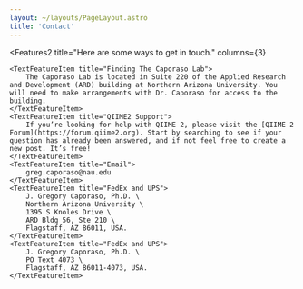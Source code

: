 ```yaml
---
layout: ~/layouts/PageLayout.astro
title: 'Contact'
---
```



<HeroText tagline="Contact" title="Let's Connect!" />

<Features2
    title="Here are some ways to get in touch."
    columns={3}
>
    <TextFeatureItem title="Finding The Caporaso Lab">
        The Caporaso Lab is located in Suite 220 of the Applied Research and Development (ARD) building at Northern Arizona University. You will need to make arrangements with Dr. Caporaso for access to the building.
    </TextFeatureItem>
    <TextFeatureItem title="QIIME2 Support">
        If you’re looking for help with QIIME 2, please visit the [QIIME 2 Forum](https://forum.qiime2.org). Start by searching to see if your question has already been answered, and if not feel free to create a new post. It’s free!
    </TextFeatureItem>
    <TextFeatureItem title="Email">
        greg.caporaso@nau.edu
    </TextFeatureItem>
    <TextFeatureItem title="FedEx and UPS">
        J. Gregory Caporaso, Ph.D. \
        Northern Arizona University \
        1395 S Knoles Drive \
        ARD Bldg 56, Ste 210 \
        Flagstaff, AZ 86011, USA.
    </TextFeatureItem>
    <TextFeatureItem title="FedEx and UPS">
        J. Gregory Caporaso, Ph.D. \
        PO Text 4073 \
        Flagstaff, AZ 86011-4073, USA.
    </TextFeatureItem>
</Features2>
